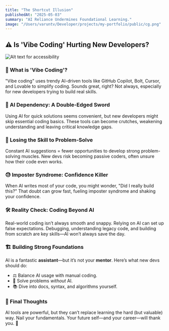 ```yaml
---
title: "The Shortcut Illusion"
publishedAt: "2025-05-03"
summary: "AI Reliance Undermines Foundational Learning."
image: "/Users/varuntv/Developer/projects/my-portfolio/public/cg.png"
---
```


## ⚠️ Is 'Vibe Coding' Hurting New Developers?

![Alt text for accessibility](/blog1.png)

### 🤖 What is 'Vibe Coding'?

"Vibe coding" uses trendy AI-driven tools like GitHub Copilot, Bolt, Cursor, and Lovable to simplify coding. Sounds great, right? Not always, especially for new developers trying to build real skills.

### 🧠 AI Dependency: A Double-Edged Sword

Using AI for quick solutions seems convenient, but new developers might skip essential coding basics. These tools can become crutches, weakening understanding and leaving critical knowledge gaps.

### 🧩 Losing the Skill to Problem-Solve

Constant AI suggestions = fewer opportunities to develop strong problem-solving muscles. New devs risk becoming passive coders, often unsure how their code even works.

### 😓 Imposter Syndrome: Confidence Killer

When AI writes most of your code, you might wonder, "Did I really build this?" That doubt can grow fast, fueling imposter syndrome and shaking your confidence.

### 🛠️ Reality Check: Coding Beyond AI

Real-world coding isn’t always smooth and snappy. Relying on AI can set up false expectations. Debugging, understanding legacy code, and building from scratch are key skills—AI won’t always save the day.

### 🏗️ Building Strong Foundations

AI is a fantastic **assistant**—but it’s not your **mentor**. Here’s what new devs should do:

* ⚖️ Balance AI usage with manual coding.
* 🧪 Solve problems *without* AI.
* 📚 Dive into docs, syntax, and algorithms yourself.

### 🎯 Final Thoughts

AI tools are powerful, but they can’t replace learning the hard (but valuable) way. Nail your fundamentals. Your future self—and your career—will thank you. 🙌

